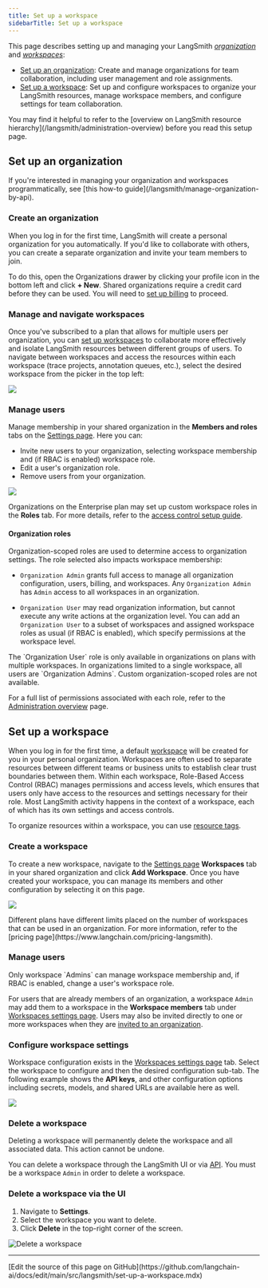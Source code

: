```yaml
---
title: Set up a workspace
sidebarTitle: Set up a workspace
---
```


This page describes setting up and managing your LangSmith [_organization_](/langsmith/administration-overview#organizations) and [_workspaces_](/langsmith/administration-overview#workspaces):

- [Set up an organization](#set-up-an-organization): Create and manage organizations for team collaboration, including user management and role assignments.
- [Set up a workspace](#set-up-a-workspace): Set up and configure workspaces to organize your LangSmith resources, manage workspace members, and configure settings for team collaboration.

<Check>
You may find it helpful to refer to the [overview on LangSmith resource hierarchy](/langsmith/administration-overview) before you read this setup page.
</Check>

## Set up an organization

<Note>
If you're interested in managing your organization and workspaces programmatically, see [this how-to guide](/langsmith/manage-organization-by-api).
</Note>

### Create an organization

When you log in for the first time, LangSmith will create a personal organization for you automatically. If you'd like to collaborate with others, you can create a separate organization and invite your team members to join.

To do this, open the Organizations drawer by clicking your profile icon in the bottom left and click **+ New**. Shared organizations require a credit card before they can be used. You will need to [set up billing](/langsmith/billing#set-up-billing-for-your-account) to proceed.

### Manage and navigate workspaces

Once you've subscribed to a plan that allows for multiple users per organization, you can [set up workspaces](/langsmith/administration-overview#workspaces) to collaborate more effectively and isolate LangSmith resources between different groups of users. To navigate between workspaces and access the resources within each workspace (trace projects, annotation queues, etc.), select the desired workspace from the picker in the top left:

![](/langsmith/images/select-workspace.png)

### Manage users

Manage membership in your shared organization in the **Members and roles** tabs on the [Settings page](https://smith.langchain.com/settings). Here you can:

- Invite new users to your organization, selecting workspace membership and (if RBAC is enabled) workspace role.
- Edit a user's organization role.
- Remove users from your organization.

![](/langsmith/images/organization-members-and-roles.png)

Organizations on the Enterprise plan may set up custom workspace roles in the **Roles** tab. For more details, refer to the [access control setup guide](/langsmith/user-management).

#### Organization roles

Organization-scoped roles are used to determine access to organization settings. The role selected also impacts workspace membership:

- `Organization Admin` grants full access to manage all organization configuration, users, billing, and workspaces. Any `Organization Admin` has `Admin` access to all workspaces in an organization.
* `Organization User` may read organization information, but cannot execute any write actions at the organization level. You can add an `Organization User` to a subset of workspaces and assigned workspace roles as usual (if RBAC is enabled), which specify permissions at the workspace level.

<Info>
The `Organization User` role is only available in organizations on plans with multiple workspaces. In organizations limited to a single workspace, all users are `Organization Admins`. Custom organization-scoped roles are not available.
</Info>

For a full list of permissions associated with each role, refer to the [Administration overview](/langsmith/administration-overview#organization-roles) page.

## Set up a workspace

When you log in for the first time, a default [workspace](/langsmith/administration-overview#workspaces) will be created for you in your personal organization. Workspaces are often used to separate resources between different teams or business units to establish clear trust boundaries between them. Within each workspace, Role-Based Access Control (RBAC) manages permissions and access levels, which ensures that users only have access to the resources and settings necessary for their role. Most LangSmith activity happens in the context of a workspace, each of which has its own settings and access controls.

To organize resources within a workspace, you can use [resource tags](/langsmith/set-up-resource-tags).

### Create a workspace

To create a new workspace, navigate to the [Settings page](https://smith.langchain.com/settings) **Workspaces** tab in your shared organization and click **Add Workspace**. Once you have created your workspace, you can manage its members and other configuration by selecting it on this page.

![](/langsmith/images/create-workspace.png)

<Note>
Different plans have different limits placed on the number of workspaces that can be used in an organization. For more information, refer to the [pricing page](https://www.langchain.com/pricing-langsmith).
</Note>

### Manage users

<Info>
Only workspace `Admins` can manage workspace membership and, if RBAC is enabled, change a user's workspace role.
</Info>

For users that are already members of an organization, a workspace `Admin` may add them to a workspace in the **Workspace members** tab under [Workspaces settings page](https://smith.langchain.com/settings/workspaces). Users may also be invited directly to one or more workspaces when they are [invited to an organization](#manage-users).

### Configure workspace settings

Workspace configuration exists in the [Workspaces settings page](https://smith.langchain.com/settings/workspaces) tab. Select the workspace to configure and then the desired configuration sub-tab. The following example shows the **API keys**, and other configuration options including secrets, models, and shared URLs are available here as well.

![](/langsmith/images/workspace-settings.png)

### Delete a workspace

<Warning>
Deleting a workspace will permanently delete the workspace and all associated data. This action cannot be undone.
</Warning>

You can delete a workspace through the LangSmith UI or via [API](https://api.smith.langchain.com/redoc?#tag/workspaces/operation/delete_workspace_api_v1_workspaces__workspace_id__delete). You must be a workspace `Admin` in order to delete a workspace.

### Delete a workspace via the UI

1. Navigate to **Settings**.
2. Select the workspace you want to delete.
3. Click **Delete** in the top-right corner of the screen.

![Delete a workspace](/langsmith/images/delete-workspace.png)

---

<Callout icon="pen-to-square" iconType="regular">
  [Edit the source of this page on GitHub](https://github.com/langchain-ai/docs/edit/main/src/langsmith/set-up-a-workspace.mdx)
</Callout>
